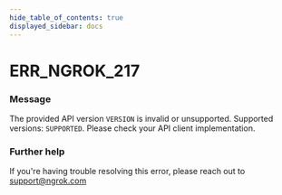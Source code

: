 ```yaml
---
hide_table_of_contents: true
displayed_sidebar: docs
---
```



# ERR_NGROK_217

### Message

The provided API version `VERSION` is invalid or unsupported. Supported versions: `SUPPORTED`. Please check your API client implementation.

<ErrorDetails error="err_ngrok_217" />

### Further help

If you're having trouble resolving this error, please reach out to [support@ngrok.com](mailto:support@ngrok.com?subject=Help%20with%20ERR_NGROK_217)
